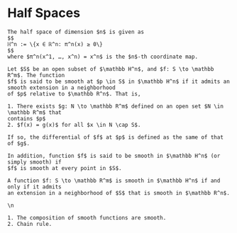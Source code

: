 Half Spaces
===

```definition

The half space of dimension $n$ is given as
$$
ℍ^n := \{x ∈ ℝ^n: π^n(x) ≥ 0\}
$$
where $π^n(x^1, …, x^n) = x^n$ is the $n$-th coordinate map.

```

```definition

Let $S$ be an open subset of $\mathbb H^n$, and $f: S \to \mathbb R^m$. The function
$f$ is said to be smooth at $p \in S$ in $\mathbb H^n$ if it admits an smooth extension in a neighborhood
of $p$ relative to $\mathbb R^n$. That is,

1. There exists $g: N \to \mathbb R^m$ defined on an open set $N \in \mathbb R^m$ that
contains $p$
2. $f(x) = g(x)$ for all $x \in N \cap S$.

If so, the differential of $f$ at $p$ is defined as the same of that of $g$.

In addition, function $f$ is said to be smooth in $\mathbb H^n$ (or simply smooth) if
$f$ is smooth at every point in $S$.

```

```theorem

A function $f: S \to \mathbb R^m$ is smooth in $\mathbb H^n$ if and only if it admits
an extension in a neighborhood of $S$ that is smooth in $\mathbb R^n$.

```

```proposition
\n

1. The composition of smooth functions are smooth.
2. Chain rule.

```
